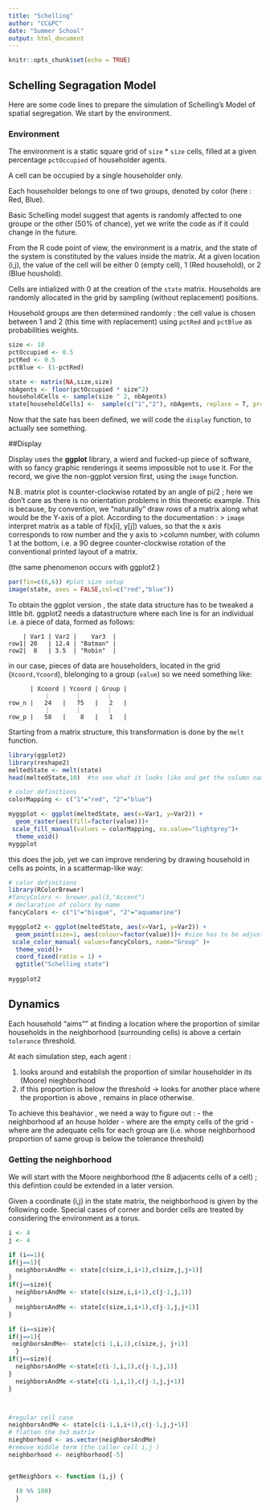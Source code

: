 ```yaml
---
title: "Schelling"
author: "CC&PC"
date: "Summer School"
output: html_document
---
```


```r
knitr::opts_chunk$set(echo = TRUE)
```

## Schelling Segragation Model

Here are some code lines to prepare the simulation of Schelling's Model of spatial segregation.
We start by the environment.

### Environment

The environment is a static square grid of `size` *  `size` cells, filled at a given percentage `pctOccupied` of householder agents.

A cell can be occupied by a single householder only. 

Each householder belongs to one of two groups, denoted by color (here : Red, Blue).

Basic Schelling model suggest that agents is randomly affected to one groupe or the other (50% of chance), yet we write the code as if it could change in the future.

From the R code point of view, the environment is a matrix, and the state of the system is constituted by the values inside the matrix.
At a given location (i,j), the value of the cell will be either 0 (empty cell), 1 (Red household), or 2 (Blue houshold).

Cells are intialized with 0 at the creation of the `state` matrix.
Households are randomly allocated in the grid by sampling (without replacement) positions.

Household groups are then determined randomly :  the cell value is chosen between 1 and 2 (this time with replacement)  using `pctRed` and `pctBlue`  as probabilities weights.




```r
size <- 10
pctOccupied <- 0.5
pctRed <- 0.5
pctBlue <- (1-pctRed)

state <- matrix(NA,size,size)
nbAgents <- floor(pctOccupied * size^2)
householdCells <- sample(size ^ 2, nbAgents)
state[householdCells] <-  sample(c("1","2"), nbAgents, replace = T, prob = c(pctRed,pctBlue))
```


Now that the sate has been defined, we will code the `display` function, to actually see something.


##Display

Display uses the **ggplot** library, a wierd and fucked-up piece of software, with so fancy graphic renderings it seems impossible not to use it.
For the record, we give the non-ggplot version first, using the `image` function. 

N.B. matrix plot is counter-clockwise rotated by an angle of pi/2 ; here we don't care as there is no orientation problems in this theoretic example. 
This is because, by convention, we "naturally" draw *rows* of a matrix along what would be the Y-axis of a plot. 
According to the documentation : 
> `image` interpret matrix as a table of f(x[i], y[j]) values, so that the x axis corresponds to row number and the y axis to >column number, with column 1 at the bottom, i.e. a 90 degree counter-clockwise rotation of the conventional printed layout of a matrix.

(the same phenomenon occurs with ggplot2 )


```r
par(fin=c(6,6)) #plot size setup
image(state, axes = FALSE,col=c("red","blue"))
```


To obtain the ggplot version , the state data structure has to be tweaked a little bit.
ggplot2 needs a datastructure where each line is for an individual i.e. a piece of data, formed as follows:
```
    | Var1 | Var2 |    Var3  |
row1| 20   | 12.4 | "Batman" |
row2|  8   | 3.5  | "Robin"  |
```

in our case, pieces of data are householders, located in the grid (`Xcoord,Ycoord`), blelonging to a group (`value`) so we need something like: 

```
      | Xcoord | Ycoord | Group |
          ⋮       ⋮       ⋮ 
row_n |   24   |   75   |   2   |
          ⋮       ⋮       ⋮
row_p |   58   |    8   |   1   |
```


Starting from a matrix structure, this transformation is done by the `melt` function.


```r
library(ggplot2)
library(reshape2)
meltedState <- melt(state) 
head(meltedState,10)  #to see what it looks like and get the column names
```



```r
# color definitions  
colorMapping <- c("1"="red", "2"="blue") 

myggplot <- ggplot(meltedState, aes(x=Var1, y=Var2)) +
  geom_raster(aes(fill=factor(value)))+
 scale_fill_manual(values = colorMapping, na.value="lightgrey")+
  theme_void()
myggplot            

```

this does the job, 
yet we can improve rendering by drawing household in cells as points, in a scattermap-like way:


```r
# color definitions  
library(RColorBrewer)
#fancyColors <- brewer.pal(3,"Accent")
# declaration of colors by name
fancyColors <- c("1"="bisque", "2"="aquamarine") 

myggplot2 <- ggplot(meltedState, aes(x=Var1, y=Var2)) +
  geom_point(size=1, aes(colour=factor(value)))+ #size has to be adjusted regarding the size of the state
 scale_color_manual( values=fancyColors, name="Group" )+
  theme_void()+
  coord_fixed(ratio = 1) + 
  ggtitle("Schelling state")
   
myggplot2            


```



## Dynamics

Each household "aims"" at finding a location where the proportion of similar households in the neighborhood (surrounding cells) is above a certain `tolerance` threshold.
   
 At each simulation step, each agent :
 
 1. looks around and establish the proportion of similar householder in its (Moore) nieghborhood
 2. if this proportion is below the threshold → looks for another place where the proportion is above , remains in place otherwise.
 
 
 To achieve this beahavior , we need a way to figure out :
 - the neighborhood af an house holder
 - where are the empty cells of the grid
 - where are the adequate cells for each group are (i.e. whose neighborhood proportion of same group is below the tolerance threshold)


### Getting the neighborhood

We will start with the Moore neighborhood (the 8 adjacents cells of a cell) ; this defintion could be extended in a later version.


Given a coordinate (i,j) in the state matrix, the neighborhood is given by the following code. 
Special cases of corner and border cells are treated by considering the environment as a torus.

```r

i <- 4
j <- 4

if (i==1){
if(j==1){
  neighborsAndMe <- state[c(size,i,i+1),c(size,j,j+1)] 
}
if(j==size){
  neighborsAndMe <- state[c(size,i,i+1),c(j-1,j,1)] 
}
  neighborsAndMe <- state[c(size,i,i+1),c(j-1,j,j+1)] 
}

if (i==size){
if(j==1){
 neighborsAndMe<- state[c(i-1,i,1),c(size,j, j+1)]
  }
if(j==size){
  neighborsAndMe <-state[c(i-1,i,1),c(j-1,j,1)]
}
  neighborsAndMe <-state[c(i-1,i,1),c(j-1,j,j+1)]
}



#regular cell case
neighborsAndMe <- state[c(i-1,i,i+1),c(j-1,j,j+1)] 
# flatten the 3x3 matrix
nieghborhood <- as.vector(neighborsAndMe)
#remove middle term (the caller cell i,j )
neighborhood <- neighborhood[-5]


getNeighbors <- function (i,j) {

  (0 %% 100)
  }
```








 